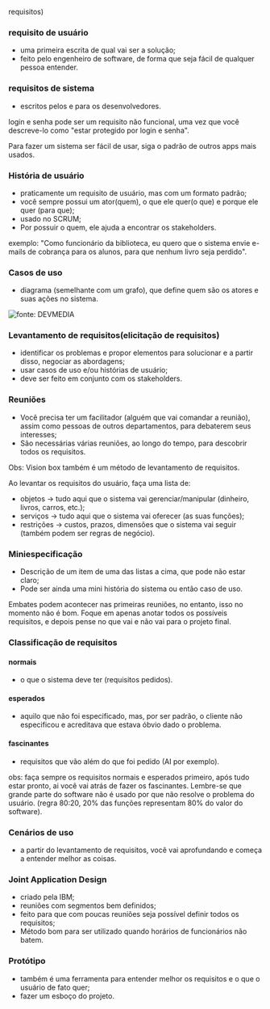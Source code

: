 





requisitos)

### requisito de usuário

-   uma primeira escrita de qual vai ser a solução;
-   feito pelo engenheiro de software, de forma que seja fácil de
    qualquer pessoa entender.








### requisitos de sistema

-   escritos pelos e para os desenvolvedores.








login e senha pode ser um requisito não funcional, uma vez que você
descreve-lo como "estar protegido por login e senha".








Para fazer um sistema ser fácil de usar, siga o padrão de outros apps
mais usados.








### História de usuário

-   praticamente um requisito de usuário, mas com um formato padrão;
-   você sempre possui um ator(quem), o que ele quer(o que) e porque ele
    quer (para que);
-   usado no SCRUM;
-   Por possuir o quem, ele ajuda a encontrar os stakeholders.

exemplo: "Como funcionário da biblioteca, eu quero que o sistema envie
e-mails de cobrança para os alunos, para que nenhum livro seja perdido".








### Casos de uso

-   diagrama (semelhante com um grafo), que define quem são os atores e
    suas ações no sistema.

![fonte:
[DEVMEDIA](https://www.devmedia.com.br/o-que-e-uml-e-diagramas-de-caso-de-uso-introducao-pratica-a-uml/23408)](image_187.png)








### Levantamento de requisitos(elicitação de requisitos)

-   identificar os problemas e propor elementos para solucionar e a
    partir disso, negociar as abordagens;
-   usar casos de uso e/ou histórias de usuário;
-   deve ser feito em conjunto com os stakeholders.








### Reuniões

-   Você precisa ter um facilitador (alguém que vai comandar a reunião),
    assim como pessoas de outros departamentos, para debaterem seus
    interesses;
-   São necessárias várias reuniões, ao longo do tempo, para descobrir
    todos os requisitos.








Obs: Vision box também é um método de levantamento de requisitos.








Ao levantar os requisitos do usuário, faça uma lista de:

-   objetos → tudo aqui que o sistema vai gerenciar/manipular (dinheiro,
    livros, carros, etc.);
-   serviços → tudo aqui que o sistema vai oferecer (as suas funções);
-   restrições → custos, prazos, dimensões que o sistema vai seguir
    (também podem ser regras de negócio).








### Miniespecificação

-   Descrição de um item de uma das listas a cima, que pode não estar
    claro;
-   Pode ser ainda uma mini história do sistema ou então caso de uso.








Embates podem acontecer nas primeiras reuniões, no entanto, isso no
momento não é bom. Foque em apenas anotar todos os possíveis requisitos,
e depois pense no que vai e não vai para o projeto final.








### Classificação de requisitos

#### normais

-   o que o sistema deve ter (requisitos pedidos).

#### esperados

-   aquilo que não foi especificado, mas, por ser padrão, o cliente não
    especificou e acreditava que estava óbvio dado o problema.

#### fascinantes

-   requisitos que vão além do que foi pedido (AI por exemplo).

obs: faça sempre os requisitos normais e esperados primeiro, após tudo
estar pronto, ai você vai atrás de fazer os fascinantes. Lembre-se que
grande parte do software não é usado por que não resolve o problema do
usuário. (regra 80:20, 20% das funções representam 80% do valor do
software).








### Cenários de uso

-   a partir do levantamento de requisitos, você vai aprofundando e
    começa a entender melhor as coisas.








### Joint Application Design

-   criado pela IBM;
-   reuniões com segmentos bem definidos;
-   feito para que com poucas reuniões seja possível definir todos os
    requisitos;
-   Método bom para ser utilizado quando horários de funcionários não
    batem.








### Protótipo

-   também é uma ferramenta para entender melhor os requisitos e o que o
    usuário de fato quer;
-   fazer um esboço do projeto.


